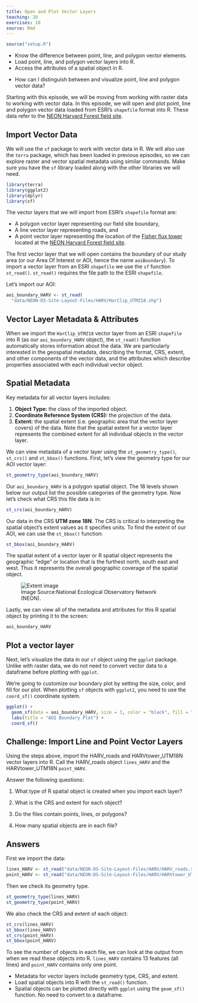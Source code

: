 ```yaml
---
title: Open and Plot Vector Layers
teaching: 20
exercises: 10
source: Rmd
---
```


```r
source("setup.R")
```

::::::::::::::::::::::::::::::::::::::: objectives

- Know the difference between point, line, and polygon vector elements.
- Load point, line, and polygon vector layers into R.
- Access the attributes of a spatial object in R.

::::::::::::::::::::::::::::::::::::::::::::::::::

:::::::::::::::::::::::::::::::::::::::: questions

- How can I distinguish between and visualize point, line and polygon vector data?

::::::::::::::::::::::::::::::::::::::::::::::::::

Starting with this episode, we will be moving from working with raster data to
working with vector data. In this episode, we will open and plot point, line
and polygon vector data loaded from ESRI's `shapefile` format into R. These data refer to
the
[NEON Harvard Forest field site](https://www.neonscience.org/field-sites/field-sites-map/HARV).

## Import Vector Data

We will use the `sf` package to work with vector data in R. We will also use
the `terra` package, which has been loaded in previous episodes, so we can
explore raster and vector spatial metadata using similar commands. Make sure
you have the `sf` library loaded along with the other libraries we will need.

```r
library(terra)
library(ggplot2)
library(dplyr)
library(sf)
```

The vector layers that we will import from ESRI's `shapefile` format are:

- A polygon vector layer representing our field site boundary,
- A line vector layer representing roads, and
- A point vector layer representing the location of the [Fisher flux tower](https://www.neonscience.org/data-collection/flux-tower-measurements)
  located at the [NEON Harvard Forest field site](https://www.neonscience.org/field-sites/field-sites-map/HARV).

The first vector layer that we will open contains the boundary of our study area
(or our Area Of Interest or AOI, hence the name `aoiBoundary`). To import
a vector layer from an ESRI `shapefile` we use the `sf` function `st_read()`. `st_read()`
requires the file path to the ESRI `shapefile`.

Let's import our AOI:

```r
aoi_boundary_HARV <- st_read(
  "data/NEON-DS-Site-Layout-Files/HARV/HarClip_UTMZ18.shp")
```

## Vector Layer Metadata \& Attributes

When we import the `HarClip_UTMZ18` vector layer from an ESRI `shapefile` into R (as our
`aoi_boundary_HARV` object), the `st_read()` function automatically stores
information about the data. We are particularly interested in the geospatial
metadata, describing the format, CRS, extent, and other components of the
vector data, and the attributes which describe properties associated with each
individual vector object.

## Spatial Metadata

Key metadata for all vector layers includes:

1. **Object Type:** the class of the imported object.
2. **Coordinate Reference System (CRS):** the projection of the data.
3. **Extent:** the spatial extent (i.e. geographic area that the vector layer
   covers) of the data. Note that the spatial extent for a vector layer
   represents the combined extent for all individual objects in the vector layer.

We can view metadata of a vector layer using the `st_geometry_type()`, `st_crs()` and
`st_bbox()` functions. First, let's view the geometry type for our AOI
vector layer:

```r
st_geometry_type(aoi_boundary_HARV)
```

Our `aoi_boundary_HARV` is a polygon spatial object. The 18 levels shown below our
output list the possible categories of the geometry type. Now let's check what
CRS this file data is in:

```r
st_crs(aoi_boundary_HARV)
```

Our data in the CRS **UTM zone 18N**. The CRS is critical to interpreting the
spatial object's extent values as it specifies units. To find the extent of our AOI, we
can use the `st_bbox()` function:

```r
st_bbox(aoi_boundary_HARV)
```

The spatial extent of a vector layer or R spatial object represents the geographic
"edge" or location that is the furthest north, south east and west. Thus it
represents the overall geographic coverage of the spatial object. 

![Image Source:National Ecological Observatory Network (NEON).](fig/dc-spatial-vector/spatial_extent.png){alt='Extent image'}

Lastly, we can view all of the metadata and attributes for this R spatial
object by printing it to the screen:

```r
aoi_boundary_HARV
```

## Plot a vector layer

Next, let's visualize the data in our `sf` object using the `ggplot` package.
Unlike with raster data, we do not need to convert vector data to a dataframe
before plotting with `ggplot`.

We're going to customize our boundary plot by setting the size, color, and fill
for our plot. When plotting `sf` objects with `ggplot2`, you need to use the
`coord_sf()` coordinate system.

```r
ggplot() +
  geom_sf(data = aoi_boundary_HARV, size = 3, color = "black", fill = "cyan1") +
  labs(title = "AOI Boundary Plot") +
  coord_sf()
```

:::::::::::::::::::::::::::::::::::::::  challenge

## Challenge: Import Line and Point Vector Layers

Using the steps above, import the HARV\_roads and HARVtower\_UTM18N vector layers into
R. Call the HARV\_roads object `lines_HARV` and the HARVtower\_UTM18N
`point_HARV`.

Answer the following questions:

1. What type of R spatial object is created when you import each layer?

2. What is the CRS and extent for each object?

3. Do the files contain points, lines, or polygons?

4. How many spatial objects are in each file?

:::::::::::::::  solution

## Answers

First we import the data:

```r
lines_HARV <- st_read("data/NEON-DS-Site-Layout-Files/HARV/HARV_roads.shp")
point_HARV <- st_read("data/NEON-DS-Site-Layout-Files/HARV/HARVtower_UTM18N.shp")
```

Then we check its geometry type. 

```r
st_geometry_type(lines_HARV)
st_geometry_type(point_HARV)
```

We also check the CRS and extent of each object:

```r
st_crs(lines_HARV)
st_bbox(lines_HARV)
st_crs(point_HARV)
st_bbox(point_HARV)
```

To see the number of objects in each file, we can look at the output from when
we read these objects into R. `lines_HARV` contains 13 features (all lines) and
`point_HARV` contains only one point.



:::::::::::::::::::::::::

::::::::::::::::::::::::::::::::::::::::::::::::::



:::::::::::::::::::::::::::::::::::::::: keypoints

- Metadata for vector layers include geometry type, CRS, and extent.
- Load spatial objects into R with the `st_read()` function.
- Spatial objects can be plotted directly with `ggplot` using the `geom_sf()`
  function. No need to convert to a dataframe.

::::::::::::::::::::::::::::::::::::::::::::::::::



